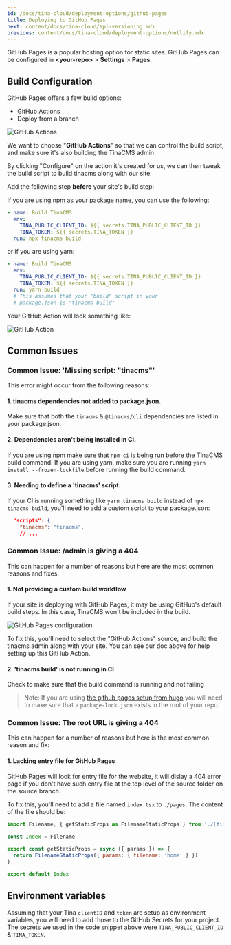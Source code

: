```yaml
---
id: /docs/tina-cloud/deployment-options/github-pages
title: Deploying to GitHub Pages
next: content/docs/tina-cloud/api-versioning.mdx
previous: content/docs/tina-cloud/deployment-options/netlify.mdx
---
```


GitHub Pages is a popular hosting option for static sites. GitHub Pages can be configured in **\<your-repo>** > **Settings** > **Pages**.

## Build Configuration

GitHub Pages offers a few build options:

- GitHub Actions
- Deploy from a branch

![GitHub Actions](https://res.cloudinary.com/forestry-demo/image/upload/v1674654344/tina-io/docs/tina-cloud/Screen_Shot_2023-01-25_at_9.40.52_AM_fby9q2.png 'GitHub Actions')

We want to choose "**GitHub Actions**" so that we can control the build script, and make sure it's also building the TinaCMS admin

By clicking "Configure" on the action it's created for us, we can then tweak the build script to build tinacms along with our site.

Add the following step **before** your site's build step:

If you are using npm as your package name, you can use the following:

```yml
- name: Build TinaCMS
  env:
    TINA_PUBLIC_CLIENT_ID: ${{ secrets.TINA_PUBLIC_CLIENT_ID }}
    TINA_TOKEN: ${{ secrets.TINA_TOKEN }}
  run: npx tinacms build
```

or if you are using yarn:

```yml
- name: Build TinaCMS
  env:
    TINA_PUBLIC_CLIENT_ID: ${{ secrets.TINA_PUBLIC_CLIENT_ID }}
    TINA_TOKEN: ${{ secrets.TINA_TOKEN }}
  run: yarn build
  # This assumes that your "build" script in your
  # package.json is "tinacms build"
```

Your GitHub Action will look something like:

![GitHub Action](https://res.cloudinary.com/forestry-demo/image/upload/v1675783496/tina-io/docs/tina-cloud/gh-config.png 'GitHub Action')

## Common Issues

### Common Issue: 'Missing script: "tinacms"'

This error might occur from the following reasons:

#### 1. tinacms dependencies not added to package.json.

Make sure that both the `tinacms` & `@tinacms/cli` dependencies are listed in your package.json.

#### 2. Dependencies aren't being installed in CI.

If you are using npm make sure that `npm ci` is being run before the TinaCMS build command. If you are using yarn, make sure you are running `yarn install --frozen-lockfile` before running the build command.

#### 3. Needing to define a 'tinacms' script.

If your CI is running something like `yarn tinacms build` instead of `npx tinacms build`, you'll need to add a custom script to your package.json:

```json
  "scripts": {
    "tinacms": "tinacms",
    // ...
```

### Common Issue: /admin is giving a 404

This can happen for a number of reasons but here are the most common reasons and fixes:

#### 1. Not providing a custom build workflow

If your site is deploying with GitHub Pages, it may be using GitHub's default build steps. In this case, TinaCMS won't be included in the build.

![GitHub Pages configuration](https://res.cloudinary.com/forestry-demo/image/upload/v1683212636/gh-pages.png).

To fix this, you'll need to select the "GitHub Actions" source, and build the tinacms admin along with your site. You can see our doc above for help setting up this GitHub Action.

#### 2. 'tinacms build' is not running in CI

Check to make sure that the build command is running and not failing

> Note: If you are using [the github pages setup from hugo](https://gohugo.io/hosting-and-deployment/hosting-on-github/) you will need to make sure that a `package-lock.json` exists in the root of your repo.

### Common Issue: The root URL is giving a 404

This can happen for a number of reasons but here is the most common reason and fix:

#### 1. Lacking entry file for GitHub Pages

GitHub Pages will look for entry file for the website, it will dislay a 404 error page if you don't have such entry file at the top level of the source folder on the source branch.

To fix this, you'll need to add a file named `index.tsx` to `./pages`. The content of the file should be:

```javascript
import Filename, { getStaticProps as FilenameStaticProps } from './[filename]'

const Index = Filename

export const getStaticProps = async ({ params }) => {
  return FilenameStaticProps({ params: { filename: 'home' } })
}

export default Index
```

## Environment variables

Assuming that your Tina `clientID` and `token` are setup as environment variables, you will need to add those to the GitHub Secrets for your project. The secrets we used in the code snippet above were `TINA_PUBLIC_CLIENT_ID` & `TINA_TOKEN`.

